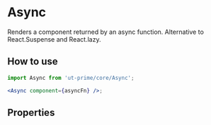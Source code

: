 # Async

Renders a component returned by an async function.
Alternative to React.Suspense and React.lazy.

## How to use

```jsx
import Async from 'ut-prime/core/Async';

<Async component={asyncFn} />;
```

<Canvas>
    <Story id="async--basic" />
</Canvas>

## Properties

<ArgsTable story="."/>
